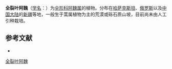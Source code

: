 {{NoteTA|G1=LS}}
{{Speciesbox
| name = 全裂叶阿魏
| status = 
| status_system = 
| image = 
| genus = Ferula
| species = dissecta
| authority = (Ledeb.) Ledeb.
}}

'''全裂叶阿魏'''（[[学名|学名]]：{{lang|la|''Ferula dissecta''}}）为[[伞形科|伞形科]][[阿魏属|阿魏属]]的植物。分布在[[哈萨克斯坦|哈萨克斯坦]]、[[俄罗斯|俄罗斯]]以及[[中国大陆|中国大陆]]的[[新疆|新疆]]等地，一般生于蒿属植物为主的荒漠或砾石质山坡，目前尚未由人工引种栽培。

== 参考文献 ==
<div class="references-small">
* {{cite web| url =http://www.bioinfo.cn/db05/KmzwSpecies.php?action=view&id=22799| title =全裂叶阿魏| work =《中国高等植物数据库全库》| publisher =中国科学院微生物研究所| author =昆明植物研究所| accessdate =2009-02-25| deadurl =yes| archiveurl =https://web.archive.org/web/20160305034824/http://www.bioinfo.cn/db05/KmzwSpecies.php?action=view&id=22799| archivedate =2016-03-05}}
</div>
{{Taxonbar|from=Q10891786}}

[[Category:阿魏属|全裂叶阿魏]]


{{Apiales-stub}}